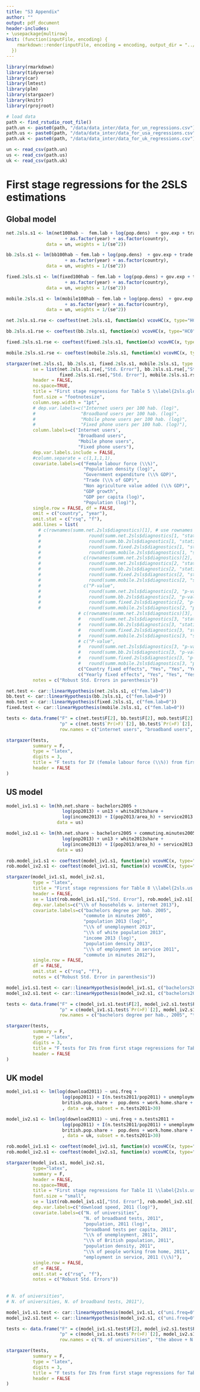 ```yaml
---
title: "S3 Appendix"
author: ""
output: pdf_document
header-includes:
- \usepackage{multirow}
knit: (function(inputFile, encoding) {
    rmarkdown::render(inputFile, encoding = encoding, output_dir = "../paper/2_final_submission")
  })
---
```


```r
library(rmarkdown)
library(tidyverse)
library(car)
library(lmtest)
library(plm)
library(stargazer)
library(knitr)
library(rprojroot)

# load data
path <- find_rstudio_root_file()
path.un <- paste0(path, "/data/data_inter/data_for_un_regressions.csv")
path.us <- paste0(path, "/data/data_inter/data_for_usa_regressions.csv")
path.uk <- paste0(path, "/data/data_inter/data_for_uk_regressions.csv")

un <- read_csv(path.un)
us <- read_csv(path.us)
uk <- read_csv(path.uk)
```

# First stage regressions for the 2SLS estimations

## Global model

```r

net.2sls.s1 <- lm(net100hab ~  fem.lab + log(pop.dens)  + gov.exp + trade + non.agri + gdp.growth + log(gdppc) +  log(pop) 
                      + as.factor(year) + as.factor(country), 
               data = un, weights = 1/(se^2))

bb.2sls.s1 <- lm(bb100hab ~ fem.lab + log(pop.dens)  + gov.exp + trade + non.agri + gdp.growth + log(gdppc) +  log(pop) 
                      + as.factor(year) + as.factor(country), 
               data = un, weights = 1/(se^2))

fixed.2sls.s1 <- lm(fixed100hab ~ fem.lab + log(pop.dens) + gov.exp + trade + non.agri + gdp.growth + log(gdppc) +  log(pop) 
                      + as.factor(year) + as.factor(country), 
               data = un, weights = 1/(se^2))

mobile.2sls.s1 <- lm(mobile100hab ~ fem.lab + log(pop.dens)  + gov.exp + trade + non.agri + gdp.growth + log(gdppc) +  log(pop) 
                      + as.factor(year) + as.factor(country), 
               data = un, weights = 1/(se^2))

net.2sls.s1.rse <- coeftest(net.2sls.s1, function(x) vcovHC(x, type="HC0"))

bb.2sls.s1.rse <- coeftest(bb.2sls.s1, function(x) vcovHC(x, type="HC0"))

fixed.2sls.s1.rse <- coeftest(fixed.2sls.s1, function(x) vcovHC(x, type="HC0"))

mobile.2sls.s1.rse <- coeftest(mobile.2sls.s1, function(x) vcovHC(x, type="HC0"))

stargazer(net.2sls.s1, bb.2sls.s1, fixed.2sls.s1, mobile.2sls.s1, type = "latex",
          se = list(net.2sls.s1.rse[,"Std. Error"], bb.2sls.s1.rse[,"Std. Error"],
                    fixed.2sls.s1.rse[,"Std. Error"], mobile.2sls.s1.rse[,"Std. Error"]),
          header = FALSE,
          no.space=TRUE,
          title = "First stage regressions for Table 5 \\label{2sls.global.s1}",
          font.size = "footnotesize",
          column.sep.width = "1pt",
          # dep.var.labels=c("Internet users per 100 hab. (log)",
          #                 "Broadband users per 100 hab. (log)",
          #                 "Mobile phone users per 100 hab. (log)",
          #                 "Fixed phone users per 100 hab. (log)"),
          column.labels=c('Internet users',
                           "Broadband users",
                           "Mobile phone users",
                           "Fixed phone users"),
          dep.var.labels.include = FALSE,
          #column.separate = c(1,1,1,1),
          covariate.labels=c("Female labour force (\\%)",
                             "Population density (log)",
                             "Government expenditure (\\% GDP)",
                             "Trade (\\% of GDP)",
                             "Non agriculture value added (\\% GDP)",
                             "GDP growth",
                             "GDP per capita (log)",
                             "Population (log)"),
          single.row = FALSE, df = FALSE,
          omit = c("country", "year"),
          omit.stat = c("rsq", "f"),
          add.lines = list(
            # c(rownames(summ.net.2sls$diagnostics)[1], # use rownames as line name. in this case Weak insterumetns
            #                  round(summ.net.2sls$diagnostics[1, "statistic"], 2),
            #                  round(summ.bb.2sls$diagnostics[1, "statistic"], 2),
            #                  round(summ.fixed.2sls$diagnostics[1, "statistic"], 2),
            #                  round(summ.mobile.2sls$diagnostics[1, "statistic"], 2)),
            #                c(rownames(summ.net.2sls$diagnostics)[2],
            #                  round(summ.net.2sls$diagnostics[2, "statistic"], 2),
            #                  round(summ.bb.2sls$diagnostics[2, "statistic"], 2),
            #                  round(summ.fixed.2sls$diagnostics[2, "statistic"], 2),
            #                  round(summ.mobile.2sls$diagnostics[2, "statistic"], 2)),
            #                c("P-value",
            #                  round(summ.net.2sls$diagnostics[2, "p-value"], 2),
            #                  round(summ.bb.2sls$diagnostics[2, "p-value"], 2),
            #                  round(summ.fixed.2sls$diagnostics[2, "p-value"], 2),
            #                  round(summ.mobile.2sls$diagnostics[2, "p-value"], 2)),
                           # c(rownames(summ.net.2sls$diagnostics)[3],
                           #   round(summ.net.2sls$diagnostics[3, "statistic"], 2),
                           #   round(summ.bb.2sls$diagnostics[3, "statistic"], 2),
                           #   round(summ.fixed.2sls$diagnostics[3, "statistic"], 2),
                           #   round(summ.mobile.2sls$diagnostics[3, "statistic"], 2)),
                           # c("P-value",
                           #   round(summ.net.2sls$diagnostics[3, "p-value"], 2),
                           #   round(summ.bb.2sls$diagnostics[3, "p-value"], 2),
                           #   round(summ.fixed.2sls$diagnostics[3, "p-value"], 2),
                           #   round(summ.mobile.2sls$diagnostics[3, "p-value"], 2)),
                           c("Country fixed effects", "Yes", "Yes", "Yes", "Yes"),
                           c("Yearly fixed effects", "Yes", "Yes", "Yes", "Yes")),
          notes = c("Robust Std. Errors in parenthesis"))

net.test <- car::linearHypothesis(net.2sls.s1, c("fem.lab=0"))
bb.test <- car::linearHypothesis(bb.2sls.s1, c("fem.lab=0"))
mob.test <- car::linearHypothesis(fixed.2sls.s1, c("fem.lab=0"))
fixed.test <- car::linearHypothesis(mobile.2sls.s1, c("fem.lab=0"))

tests <- data.frame("F" = c(net.test$F[2], bb.test$F[2], mob.test$F[2], fixed.test$F[2]),
                    "p" = c(net.test$`Pr(>F)`[2], bb.test$`Pr(>F)`[2], mob.test$`Pr(>F)`[2], fixed.test$`Pr(>F)`[2]),
                    row.names = c("internet users", "broadband users", "mobile phone users", "fixed telephony users"))

stargazer(tests, 
          summary = F, 
          type = "latex",
          digits = 3,
          title = "F tests for IV (female labour force (\\%)) from first stage regressions for Table 5 \\label{2sls.global.s1.f}",
          header = FALSE
)
```

\newpage

## US model

```r

model_iv1.s1 <- lm(hh.net.share ~ bachelors2005 + 
                     log(pop2013) + un13 + white2013share + 
                     log(income2013) + I(pop2013/area_h) + service2013 + commuting.minutes2013, 
                   data = us)

model_iv2.s1 <- lm(hh.net.share ~ bachelors2005 + commuting.minutes2005 + 
                     log(pop2013) + un13 + white2013share + 
                     log(income2013) + I(pop2013/area_h) + service2013 + commuting.minutes2013, 
                   data = us)

rob.model_iv1.s1 <- coeftest(model_iv1.s1, function(x) vcovHC(x, type="HC0")) # rob = rse, naming inconsistency
rob.model_iv2.s1 <- coeftest(model_iv1.s1, function(x) vcovHC(x, type="HC0"))

stargazer(model_iv1.s1, model_iv2.s1, 
          type = "latex",
          title = "First stage regressions for Table 8 \\label{2sls.us.s1}",
          header = FALSE,
          se = list(rob.model_iv1.s1[,"Std. Error"], rob.model_iv2.s1[,"Std. Error"]), 
          dep.var.labels=c("\\% of households w. internet 2013"),
          covariate.labels=c("bachelors degree per hab. 2005",
                             "commute in minutes 2005",
                             "population 2013 (log)",
                             "\\% of unemployment 2013",
                             "\\% of white population 2013",
                             "income 2013 (log)",
                             "population density 2013",
                             "\\% of employment in service 2011",
                             "commute in minutes 2012"),
          single.row = FALSE,
          df = FALSE, 
          omit.stat = c("rsq", "f"), 
          notes = c("Robust Std. Error in parenthesis"))

model_iv1.s1.test <- car::linearHypothesis(model_iv1.s1, c("bachelors2005=0"))
model_iv2.s1.test <- car::linearHypothesis(model_iv2.s1, c("bachelors2005=0","commuting.minutes2005=0"))

tests <- data.frame("F" = c(model_iv1.s1.test$F[2], model_iv2.s1.test$F[2]),
                    "p" = c(model_iv1.s1.test$`Pr(>F)`[2], model_iv2.s1.test$`Pr(>F)`[2]),
                    row.names = c("bachelors degree per hab., 2005", "the above + commute in minutes, 2005"))

stargazer(tests, 
          summary = F, 
          type = "latex",
          digits = 3,
          title = "F tests for IVs from first stage regressions for Table 8 \\label{2sls.us.s1.f}",
          header = FALSE
)
```

\newpage

## UK model

```r

model_iv1.s1 <- lm(log(download2011) ~ uni.freq +
                     log(pop2011) + I(n.tests2011/pop2011) + unemployment.share + 
                     british.pop.share +  pop.dens + work.home.share + services.share
                     , data = uk, subset = n.tests2011>30)

model_iv2.s1 <- lm(log(download2011) ~ uni.freq + n.tests2011 +
                     log(pop2011) + I(n.tests2011/pop2011) + unemployment.share + 
                     british.pop.share +  pop.dens + work.home.share + services.share
                     , data = uk, subset = n.tests2011>30)

rob.model_iv1.s1 <- coeftest(model_iv1.s1, function(x) vcovHC(x, type="HC0"))
rob.model_iv2.s1 <- coeftest(model_iv2.s1, function(x) vcovHC(x, type="HC0"))

stargazer(model_iv1.s1, model_iv2.s1,
          type="latex",
          summary = F,
          header = FALSE,
          no.space=TRUE,
          title = "First stage regressions for Table 11 \\label{2sls.us.s1}",
          font.size = "small",
          se = list(rob.model_iv1.s1[,"Std. Error"], rob.model_iv2.s1[,"Std. Error"]),
          dep.var.labels=c("download speed, 2011 (log)"),
          covariate.labels=c("N. of universities",
                             "N. of broadband tests, 2011",
                             "population, 2011 (log)",  
                             "broadband tests per capita, 2011",
                             "\\% of unemployment, 2011",
                             "\\% of British population, 2011",
                             "population density, 2011",
                             "\\% of people working from home, 2011",
                             "employment in service, 2011 (\\%)"),
          single.row = FALSE,
          df = FALSE,
          omit.stat = c("rsq", "f"), 
          notes = c("Robust Std. Errors"))
          
          
# N. of universities",
# N. of universities, N. of broadband tests, 2011"),

model_iv1.s1.test <- car::linearHypothesis(model_iv1.s1, c("uni.freq=0"))
model_iv2.s1.test <- car::linearHypothesis(model_iv2.s1, c("uni.freq=0", "n.tests2011=0"))

tests <- data.frame("F" = c(model_iv1.s1.test$F[2], model_iv2.s1.test$F[2]),
                    "p" = c(model_iv1.s1.test$`Pr(>F)`[2], model_iv2.s1.test$`Pr(>F)`[2]),
                    row.names = c("N. of universities", "the above + N. of broadband tests, 2011"))

stargazer(tests, 
          summary = F, 
          type = "latex",
          digits = 3,
          title = "F tests for IVs from first stage regressions for Table 8 \\label{2sls.us.s1.f}",
          header = FALSE
)

```